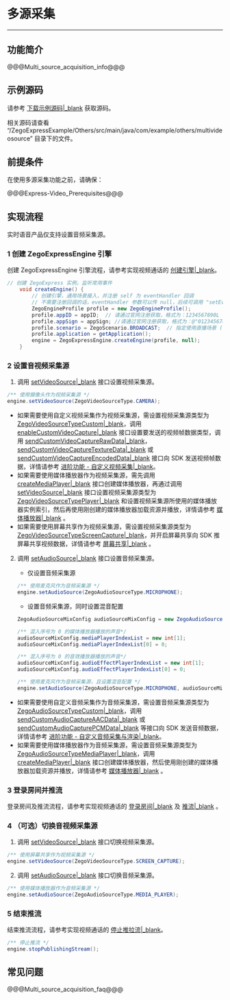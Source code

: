 # 多源采集

- - -
## 功能简介

@@@Multi_source_acquisition_info@@@

## 示例源码

请参考 [下载示例源码\|_blank](!DownloadDemo/DownloadDemo) 获取源码。

相关源码请查看 “/ZegoExpressExample/Others/src/main/java/com/example/others/multivideosource” 目录下的文件。

## 前提条件

在使用多源采集功能之前，请确保：

@@@Express-Video_Prerequisites@@@

## 实现流程

<div class="mk-warning">


实时语音产品仅支持设置音频采集源。
</div>

### 1 创建 ZegoExpressEngine 引擎

创建 ZegoExpressEngine 引擎流程，请参考实现视频通话的 [创建引擎\|_blank](!Integration/Solution_Implementation#CreateEngine)。

```Java
// 创建 ZegoExpress 实例，监听常用事件
    void createEngine() {
        // 创建引擎，通用场景接入，并注册 self 为 eventHandler 回调
        // 不需要注册回调的话，eventHandler 参数可以传 null，后续可调用 "setEventHandler:" 方法设置回调
        ZegoEngineProfile profile = new ZegoEngineProfile();
        profile.appID = appID;  // 请通过官网注册获取，格式为：1234567890L
        profile.appSign = appSign; //请通过官网注册获取，格式为：@"0123456789012345678901234567890123456789012345678901234567890123"（共64个字符）
        profile.scenario = ZegoScenario.BROADCAST;  // 指定使用直播场景 (请根据实际情况填写适合你业务的场景)
        profile.application = getApplication();
        engine = ZegoExpressEngine.createEngine(profile, null);
    }
```

### 2 设置音视频采集源

1. 调用 [setVideoSource\|_blank](@setVideoSource) 接口设置视频采集源。

```java
/** 使用摄像头作为视频采集源 */
engine.setVideoSource(ZegoVideoSourceType.CAMERA);
```

<div class = 'mk-hint'>

- 如果需要使用自定义视频采集作为视频采集源，需设置视频采集源类型为 [ZegoVideoSourceTypeCustom\|_blank](@ZegoVideoSourceTypeCustom)，调用 [enableCustomVideoCapture\|_blank](@enableCustomVideoCapture) 接口设置要发送的视频帧数据类型，调用 [sendCustomVideoCaptureRawData\|_blank](@sendCustomVideoCaptureRawData)，[sendCustomVideoCaptureTextureData\|_blank](@sendCustomVideoCaptureTextureData) 或 [sendCustomVideoCaptureEncodedData\|_blank](@sendCustomVideoCaptureEncodedData) 接口向 SDK 发送视频帧数据，详情请参考 [进阶功能 - 自定义视频采集\|_blank](!ExpressVideoSDK-VideoAdvanced/CustomVideoCapture)。
- 如果需要使用媒体播放器作为视频采集源，需先调用 [createMediaPlayer\|_blank](@createMediaPlayer) 接口创建媒体播放器，再通过调用 [setVideoSource\|_blank](@setVideoSource) 接口设置视频采集源类型为 [ZegoVideoSourceTypePlayer\|_blank](@ZegoVideoSourceTypePlayer) 和设置视频采集源所使用的媒体播放器实例索引，然后再使用刚创建的媒体播放器加载资源并播放，详情请参考 [媒体播放器\|_blank](!Other_Functions/MediaPlayer) 。
- 如果需要使用屏幕共享作为视频采集源，需设置视频采集源类型为 [ZegoVideoSourceTypeScreenCapture\|_blank](@ZegoVideoSourceTypeScreenCapture)，并开启屏幕共享向 SDK 推屏幕共享视频数据，详情请参考 [屏幕共享\|_blank](!ExpressVideoSDK-Other_Functions/Share_Screen) 。

</div>

2. 调用 [setAudioSource\|_blank](@setAudioSource) 接口设置音频采集源。

    - 仅设置音频采集源
    ```java
    /** 使用麦克风作为音频采集源 */
    engine.setAudioSource(ZegoAudioSourceType.MICROPHONE);
    ```

    - 设置音频采集源，同时设置混音配置
    ```java
    ZegoAudioSourceMixConfig audioSourceMixConfig = new ZegoAudioSourceMixConfig();

    /** 混入序号为 0 的媒体播放器播放的声音*/
    audioSourceMixConfig.mediaPlayerIndexList = new int[1];
    audioSourceMixConfig.mediaPlayerIndexList[0] = 0;

    /** 混入序号为 0 的音效播放器播放的声音*/
    audioSourceMixConfig.audioEffectPlayerIndexList = new int[1];
    audioSourceMixConfig.audioEffectPlayerIndexList[0] = 0;

    /** 使用麦克风作为音频采集源，且设置混音配置 */
    engine.setAudioSource(ZegoAudioSourceType.MICROPHONE, audioSourceMixConfig);
    ```

<div class = 'mk-hint'>

- 如果需要使用自定义音频采集作为音频采集源，需设置音频采集源类型为 [ZegoAudioSourceTypeCustom\|_blank](@ZegoAudioSourceTypeCustom)，调用 [sendCustomAudioCaptureAACData\|_blank](@sendCustomAudioCaptureAACData) 或 [sendCustomAudioCapturePCMData\|_blank](@sendCustomAudioCapturePCMData) 等接口向 SDK 发送音频数据，详情请参考 [进阶功能 - 自定义音频采集与渲染\|_blank](!AudioAdvanced/custom_audio_io)。
- 如果需要使用媒体播放器作为音频采集源，需设置音频采集源类型为 [ZegoAudioSourceTypeMediaPlayer\|_blank](@ZegoAudioSourceTypeMediaPlayer)，调用 [createMediaPlayer\|_blank](@createMediaPlayer) 接口创建媒体播放器，然后使用刚创建的媒体播放器加载资源并播放，详情请参考 [媒体播放器\|_blank](!Other_Functions/MediaPlayer) 。

</div>

### 3 登录房间并推流

登录房间及推流流程，请参考实现视频通话的 [登录房间\|_blank](!Integration/Solution_Implementation#createroom) 及 [ 推流\|_blank](!Integration/Solution_Implementation#publishingStream) 。

### 4 （可选）切换音视频采集源

1. 调用 [setVideoSource\|_blank](@setVideoSource) 接口切换视频采集源。

```java
/** 使用屏幕共享作为视频采集源 */
engine.setVideoSource(ZegoVideoSourceType.SCREEN_CAPTURE);
```

2. 调用 [setAudioSource\|_blank](@setAudioSource) 接口切换音频采集源。

```java
/** 使用媒体播放器作为音频采集源 */
engine.setAudioSource(ZegoAudioSourceType.MEDIA_PLAYER);
```

### 5 结束推流

结束推流流程，请参考实现视频通话的 [停止推拉流\|_blank](!Integration/Solution_Implementation#stopPublishingStream)。

```java
/** 停止推流 */
engine.stopPublishingStream();
```


##  常见问题

@@@Multi_source_acquisition_faq@@@
